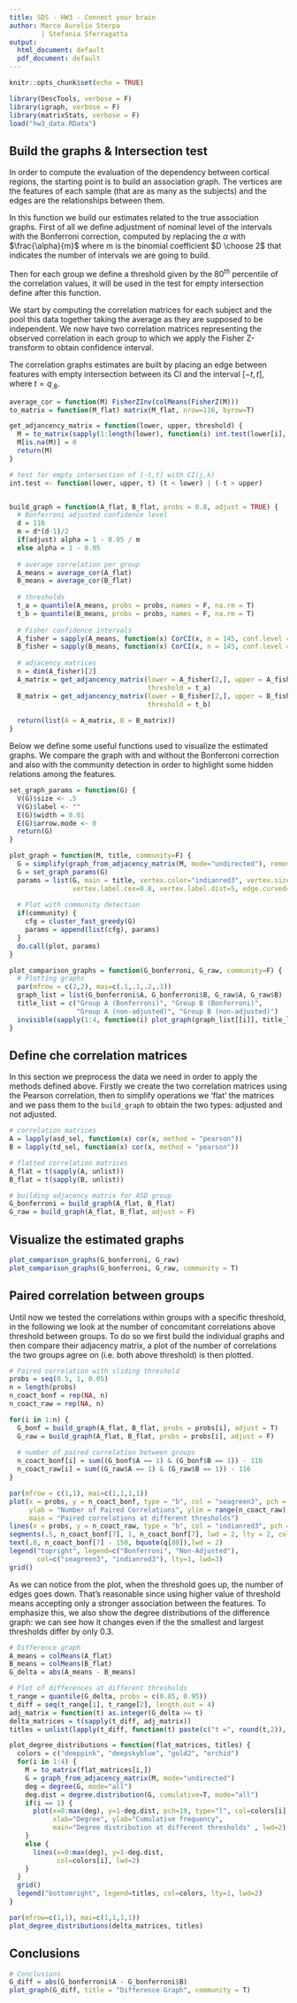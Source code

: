 ---
title: SDS - HW3 - Connect your brain
author: Marco Aurelio Sterpa
        | Stefania Sferragatta
output:
  html_document: default
  pdf_document: default
---

```{r setup, include=FALSE}
knitr::opts_chunk$set(echo = TRUE)
```

```{r utilities, message=FALSE, warning=FALSE}
library(DescTools, verbose = F)
library(igraph, verbose = F)
library(matrixStats, verbose = F)
load("hw3_data.RData")
```

## Build the graphs & Intersection test
In order to compute the evaluation of the dependency between cortical regions, the starting point is to build an association graph. The vertices are the features of each sample (that are as many as the subjects) and the edges are the relationships between them. 

In this function we build our estimates related to the true association graphs. First of all we define adjustment of nominal level of the intervals with the Bonferroni correction, computed by replacing the $\alpha$ with $\frac{\alpha}{m}$ where m is the binomial coefficient $D \choose 2$ that indicates the number of intervals we are going to build. 

Then for each group we define a threshold given by the $80^{th}$ percentile of the correlation values, it will be used in the test for empty intersection define after this function. 

We start by computing the correlation matrices for each subject and the pool this data together taking the average as they are supposed to be independent. We now have two correlation matrices representing the observed correlation in each group to which we apply the Fisher Z-transform to obtain confidence interval. 

The correlation graphs estimates are built by placing an edge between features with empty intersection between its CI and the interval $[-t,t]$, where $t=q_.8$.
```{r loading, warning=FALSE}
average_cor = function(M) FisherZInv(colMeans(FisherZ(M)))
to_matrix = function(M_flat) matrix(M_flat, nrow=116, byrow=T)

get_adjancency_matrix = function(lower, upper, threshold) {
  M = to_matrix(sapply(1:length(lower), function(i) int.test(lower[i], upper[i], threshold)))
  M[is.na(M)] = 0
  return(M)
}

# test for empty intersection of [-t,t] with CI(j,k)
int.test <- function(lower, upper, t) (t < lower) | (-t > upper)


build_graph = function(A_flat, B_flat, probs = 0.8, adjust = TRUE) {
  # Bonferroni adjusted confidence level
  d = 116
  m = d*(d-1)/2
  if(adjust) alpha = 1 - 0.05 / m
  else alpha = 1 - 0.05
  
  # average correlation per group
  A_means = average_cor(A_flat)
  B_means = average_cor(B_flat)
  
  # thresholds
  t_a = quantile(A_means, probs = probs, names = F, na.rm = T)
  t_b = quantile(B_means, probs = probs, names = F, na.rm = T)
  
  # Fisher confidence intervals
  A_fisher = sapply(A_means, function(x) CorCI(x, n = 145, conf.level = alpha))
  B_fisher = sapply(B_means, function(x) CorCI(x, n = 145, conf.level = alpha))
  
  # adjacency matrices
  n = dim(A_fisher)[2]
  A_matrix = get_adjancency_matrix(lower = A_fisher[2,], upper = A_fisher[3,],
                                   threshold = t_a)
  B_matrix = get_adjancency_matrix(lower = B_fisher[2,], upper = B_fisher[3,],
                                   threshold = t_b)
  
  return(list(A = A_matrix, B = B_matrix))
}
```


Below we define some useful functions used to visualize the estimated graphs. We compare the graph with and without the Bonferroni correction and also with the community detection in order to highlight some hidden relations among the features.  
```{r, warning=FALSE}
set_graph_params = function(G) {
  V(G)$size <- .5
  V(G)$label <- ""
  E(G)$width = 0.01
  E(G)$arrow.mode <- 0
  return(G)
}

plot_graph = function(M, title, community=F) {
  G = simplify(graph_from_adjacency_matrix(M, mode="undirected"), remove.loops = T)
  G = set_graph_params(G)
  params = list(G, main = title, vertex.color="indianred3", vertex.size=5, vertex.frame.color="ivory1", 
                vertex.label.cex=0.8, vertex.label.dist=5, edge.curved=0.2)
  
  # Plot with community detection
  if(community) {
    cfg = cluster_fast_greedy(G)
    params = append(list(cfg), params)
  }
  do.call(plot, params)
}

plot_comparison_graphs = function(G_bonferroni, G_raw, community=F) {
  # Plotting graphs
  par(mfrow = c(2,2), mai=c(.1,.1,.2,.1))
  graph_list = list(G_bonferroni$A, G_bonferroni$B, G_raw$A, G_raw$B)
  title_list = c("Group A (Bonferroni)", "Group B (Bonferroni)",
                 "Group A (non-adjusted)", "Group B (non-adjusted)")
  invisible(sapply(1:4, function(i) plot_graph(graph_list[[i]], title_list[[i]],community=community)))
}
```


## Define che correlation matrices 
In this section we preprocess the data we need in order to apply the methods defined above. Firstly we create the two correlation matrices using the Pearson correlation, then to simplify operations we 'flat' the matrices and we pass them to the `build_graph` to obtain the two types: adjusted and not adjusted.
```{r test, warning=FALSE}
# correlation matrices
A = lapply(asd_sel, function(x) cor(x, method = "pearson"))
B = lapply(td_sel, function(x) cor(x, method = "pearson"))

# flatted correlation matrices
A_flat = t(sapply(A, unlist))
B_flat = t(sapply(B, unlist))

# building adjacency matrix for ASD group
G_bonferroni = build_graph(A_flat, B_flat)
G_raw = build_graph(A_flat, B_flat, adjust = F)
```

## Visualize the estimated graphs
```{r graphs, echo=FALSE, warning=FALSE}
plot_comparison_graphs(G_bonferroni, G_raw)
plot_comparison_graphs(G_bonferroni, G_raw, community = T)
```

## Paired correlation between groups
Until now we tested the correlations within groups with a specific threshold, in the following we look at the number of concomitant correlations above threshold between groups. To do so we first build the individual graphs and then compare their adjacency matrix, a plot of the number of correlations the two groups agree on (i.e. both above threshold) is then plotted.
```{r th, warning=FALSE}
# Paired correlation with sliding threshold
probs = seq(0.5, 1, 0.05)
n = length(probs)
n_coact_bonf = rep(NA, n)
n_coact_raw = rep(NA, n)

for(i in 1:n) {
  G_bonf = build_graph(A_flat, B_flat, probs = probs[i], adjust = T)
  G_raw = build_graph(A_flat, B_flat, probs = probs[i], adjust = F)
  
  # number of paired correlation between groups
  n_coact_bonf[i] = sum((G_bonf$A == 1) & (G_bonf$B == 1)) - 116
  n_coact_raw[i] = sum((G_raw$A == 1) & (G_raw$B == 1)) - 116
}
```


```{r graph, echo=FALSE}
par(mfrow = c(1,1), mai=c(1,1,1,1))
plot(x = probs, y = n_coact_bonf, type = "b", col = "seagreen3", pch = 16, xlab = "Threshold",
     ylab = "Number of Paired Correlations", ylim = range(n_coact_raw), lwd = 2,
     main = "Paired correlations at different thresholds")
lines(x = probs, y = n_coact_raw, type = "b", col = "indianred3", pch = 16, lwd = 2)
segments(.5, n_coact_bonf[7], 1, n_coact_bonf[7], lwd = 2, lty = 2, col = "lightcyan4")
text(.8, n_coact_bonf[7] - 150, bquote(q[80]),lwd = 2)
legend("topright", legend=c("Bonferroni", "Non-Adjusted"),
       col=c("seagreen3", "indianred3"), lty=1, lwd=3)
grid()
```

As we can notice from the plot, when the threshold goes up, the number of edges goes down. That’s reasonable since using higher value of threshold means accepting only a stronger association between the features. To emphasize this, we also show the degree distributions of the difference graph: we can see how it changes even if the the smallest and largest thresholds differ by only 0.3.

```{r boot_plot, warning=FALSE}
# Difference graph
A_means = colMeans(A_flat)
B_means = colMeans(B_flat)
G_delta = abs(A_means - B_means)

# Plot of differences at different thresholds
t_range = quantile(G_delta, probs = c(0.85, 0.95))
t_diff = seq(t_range[1], t_range[2], length.out = 4)
adj_matrix = function(t) as.integer(G_delta >= t)
delta_matrices = t(sapply(t_diff, adj_matrix))
titles = unlist(lapply(t_diff, function(t) paste(c("t =", round(t,2)), collapse = " ")))

plot_degree_distributions = function(flat_matrices, titles) {
  colors = c("deeppink", "deepskyblue", "gold2", "orchid")
  for(i in 1:4) {
    M = to_matrix(flat_matrices[i,])
    G = graph_from_adjacency_matrix(M, mode="undirected")
    deg = degree(G, mode="all")
    deg.dist = degree.distribution(G, cumulative=T, mode="all")
    if(i == 1) {
      plot(x=0:max(deg), y=1-deg.dist, pch=19, type="l", col=colors[i],
           xlab="Degree", ylab="Cumulative frequency",
           main="Degree distribution at different thresholds" , lwd=2)
    }
    else {
      lines(x=0:max(deg), y=1-deg.dist,
            col=colors[i], lwd=2)
    }
  }
  grid()
  legend("bottomright", legend=titles, col=colors, lty=1, lwd=2)
}

par(mfrow=c(1,1), mai=c(1,1,1,1))
plot_degree_distributions(delta_matrices, titles)
```


## Conclusions

```{r}
# Conclusions
G_diff = abs(G_bonferroni$A - G_bonferroni$B)
plot_graph(G_diff, title = "Difference Graph", community = T)
```

